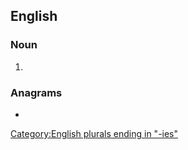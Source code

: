 {{also|hiérarchies}}
==English==

===Noun===
{{head|en|noun plural form}}

# {{plural of|hierarchy|lang=en}}

===Anagrams===
* {{anagrams|en|a=aceehhiirrs|hierarchise}}

[[Category:English plurals ending in "-ies"]]